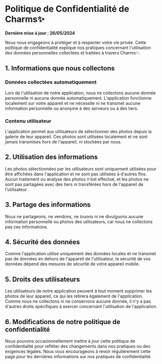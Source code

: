 # Politique de Confidentialité de Charms✨

**Dernière mise à jour : 26/05/2024**

Nous nous engageons à protéger et à respecter votre vie privée. Cette politique de confidentialité explique nos pratiques concernant l'utilisation des données personnelles collectées et traitées à travers Charms✨.

## 1. Informations que nous collectons

### Données collectées automatiquement
Lors de l'utilisation de notre application, nous ne collectons aucune donnée personnelle ni aucune donnée automatiquement. L'application fonctionne localement sur votre appareil et ne nécessite ni ne transmet aucune information personnelle ou anonyme à des serveurs ou à des tiers.

### Contenu utilisateur
L'application permet aux utilisateurs de sélectionner des photos depuis la galerie de leur appareil. Ces photos sont utilisées localement et ne sont jamais transmises hors de l'appareil, ni stockées par nous.

## 2. Utilisation des informations

Les photos sélectionnées par les utilisateurs sont uniquement utilisées pour être affichées dans l'application et ne sont pas utilisées à d'autres fins. Aucun traitement ou analyse des photos n'est effectué, et les photos ne sont pas partagées avec des tiers ni transférées hors de l'appareil de l'utilisateur.

## 3. Partage des informations

Nous ne partageons, ne vendons, ne louons ni ne divulguons aucune information personnelle ou photos des utilisateurs, car nous ne collectons pas ces informations.

## 4. Sécurité des données

Comme l'application utilise uniquement des données locales et ne transmet pas de données en dehors de l'appareil de l'utilisateur, la sécurité de vos données dépend des mesures de sécurité de votre appareil mobile.

## 5. Droits des utilisateurs

Les utilisateurs de notre application peuvent à tout moment supprimer les photos de leur appareil, ce qui les retirera également de l'application. Comme nous ne collectons ni ne conservons aucune donnée, il n'y a pas d'autres droits spécifiques à exercer concernant l'utilisation de l'application.

## 6. Modifications de notre politique de confidentialité

Nous pouvons occasionnellement mettre à jour cette politique de confidentialité pour refléter des changements dans nos pratiques ou des exigences légales. Nous vous encourageons à revoir régulièrement cette page pour les dernières informations sur nos pratiques de confidentialité.

